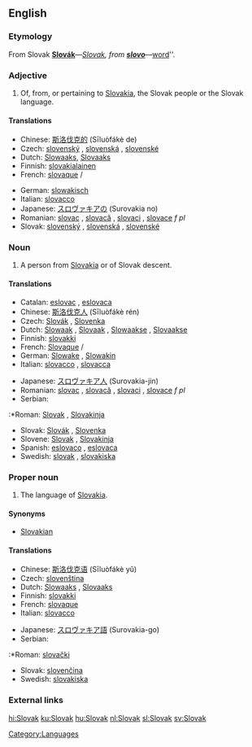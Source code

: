 {{interwiktionary|code=sk}}
{{see|slovak}}
==English==
{{wikipedia}}

===Etymology===
From Slovak '''[[Slovák#Slovak|Slovák]]'''&mdash;''[[Slovak#English|Slovak]], from '''[[slovo#Slovak|slovo]]'''&mdash;''[[word]]''.

===Adjective===
{{en-adj|-}}

# Of, from, or pertaining to [[Slovakia]], the Slovak people or the Slovak language.

====Translations====
{{top}}
*Chinese: [[斯洛伐克的]] (Sīluòfákè de)
*Czech: [[slovenský]] {{m}}, [[slovenská]] {{f}}, [[slovenské]] {{n}}
*Dutch: [[Slowaaks]], [[Slovaaks]]
*Finnish: [[slovakialainen]]
*French: [[slovaque]] {{m}}/{{f}}
{{mid}}
*German: [[slowakisch]]
*Italian: [[slovacco]]
*Japanese: [[スロヴァキアの]] (Surovakia no)
*Romanian: [[slovac]] {{m}}, [[slovacă]] {{f}}, [[slovaci]] {{p}}, [[slovace]] ''f pl''
*Slovak: [[slovenský]] {{m}}, [[slovenská]] {{f}}, [[slovenské]] {{n}}
{{bottom}}

===Noun===
{{en-noun}}

#A person from [[Slovakia]] or of Slovak descent.

====Translations====
{{top}}
*Catalan: [[eslovac]] {{m}}, [[eslovaca]] {{f}}
*Chinese: [[斯洛伐克人]] (Sīluòfákè rén)
*Czech: [[Slovák]] {{m}}, [[Slovenka]] {{f}}
*Dutch: [[Slowaak]] {{m}}, [[Slovaak]] {{m}}, [[Slowaakse]] {{f}}, [[Slovaakse]] {{f}}
*Finnish: [[slovakki]]
*French: [[Slovaque]] {{m}}/{{f}}
*German: [[Slowake]] {{m}}, [[Slowakin]] {{f}}
*Italian: [[slovacco]] {{m}}, [[slovacca]] {{f}}
{{mid}}
*Japanese: [[スロヴァキア人]] (Surovakia-jin)
*Romanian: [[slovac]] {{m}}, [[slovacă]] {{f}}, [[slovaci]] {{p}}, [[slovace]] ''f pl''
*Serbian: 
:*Roman: [[Slovak]] {{m}}, [[Slovakinja]] {{f}}
*Slovak: [[Slovák]] {{m}}, [[Slovenka]] {{f}}
*Slovene: [[Slovak]] {{m}}, [[Slovakinja]] {{f}}
*Spanish: [[eslovaco]] {{m}}, [[eslovaca]] {{f}}
*Swedish: [[slovak]] {{m}}, [[slovakiska]] {{f}}
{{bottom}}

===Proper noun===
{{en-noun|-}}

#The language of [[Slovakia]].

====Synonyms====
*[[Slovakian]]

====Translations====
{{top}}
*Chinese: [[斯洛伐克语]] (Sīluòfákè yǔ)
*Czech: [[slovenština]]
*Dutch: [[Slowaaks]] {{n}}, [[Slovaaks]] {{n}}
*Finnish: [[slovakki]]
*French: [[slovaque]] {{m}}
*Italian: [[slovacco]] {{m}}
{{mid}}
*Japanese: [[スロヴァキア語]] (Surovakia-go)
*Serbian: 
:*Roman: [[slovački]]
*Slovak: [[slovenčina]]
*Swedish: [[slovakiska]]
{{bottom}}

===External links===
{{ethnologue|code=slk}}

[[Category:Languages]]

[[hi:Slovak]]
[[ku:Slovak]]
[[hu:Slovak]]
[[nl:Slovak]]
[[sl:Slovak]]
[[sv:Slovak]]